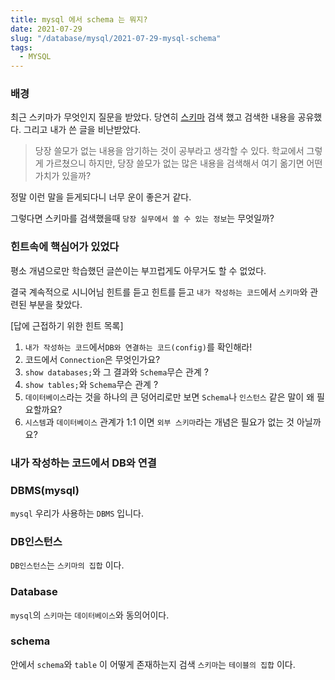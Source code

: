 ```yaml
---
title: mysql 에서 schema 는 뭐지?
date: 2021-07-29
slug: "/database/mysql/2021-07-29-mysql-schema"
tags:
  - MYSQL
---
```


### 배경

최근 스키마가 무엇인지 질문을 받았다.
당연히 [스키마](https://ko.wikipedia.org/wiki/%EB%8D%B0%EC%9D%B4%ED%84%B0%EB%B2%A0%EC%9D%B4%EC%8A%A4_%EC%8A%A4%ED%82%A4%EB%A7%88)
검색 했고 검색한 내용을 공유했다.
그리고 내가 쓴 글을 비난받았다.

>당장 쓸모가 없는 내용을 암기하는 것이 공부라고 생각할 수 있다. 
학교에서 그렇게 가르쳤으니
하지만, 당장 쓸모가 없는 많은 내용을 검색해서 여기 옮기면 어떤 가치가 있을까? 


정말 이런 말을 듣게되다니 너무 운이 좋은거 같다.

그렇다면 스키마를 검색했을때 `당장 실무에서 쓸 수 있는 정보`는 무엇일까?


###  힌트속에 핵심어가 있었다

평소 개념으로만 학습했던 글쓴이는 부끄럽게도 아무거도 할 수 없었다.

결국 계속적으로 시니어님 힌트를 듣고 힌트를 듣고
`내가 작성하는 코드`에서 `스키마`와 관련된 부분을 찾았다.

[답에 근접하기 위한 힌트 목록]
1. `내가 작성하는 코드`에서`DB와 연결하는 코드(config)`를 확인해라!
2.  코드에서 `Connection`은 무엇인가요?
3. `show databases;`와 그 결과와 `Schema`무슨 관계 ?
4. `show tables;`와 `Schema`무슨 관계 ?
5. `데이터베이스`라는 것을 하나의 큰 덩어리로만 보면 `Schema`나 `인스턴스` 같은 말이 왜 필요할까요?
6. `시스템`과 `데이터베이스` 관계가 1:1 이면 `외부 스키마`라는 개념은 필요가 없는 것 아닐까요?

###  내가 작성하는 코드에서 DB와 연결


###   DBMS(mysql)
`mysql` 우리가 사용하는 `DBMS` 입니다.

###  DB인스턴스
`DB인스턴스`는 `스키마의 집합` 이다.

###  Database
`mysql`의 `스키마`는 `데이터베이스`와 동의어이다.

###  schema
안에서 `schema`와 `table` 이 어떻게 존재하는지 검색
`스키마`는 `테이블의 집합` 이다.




